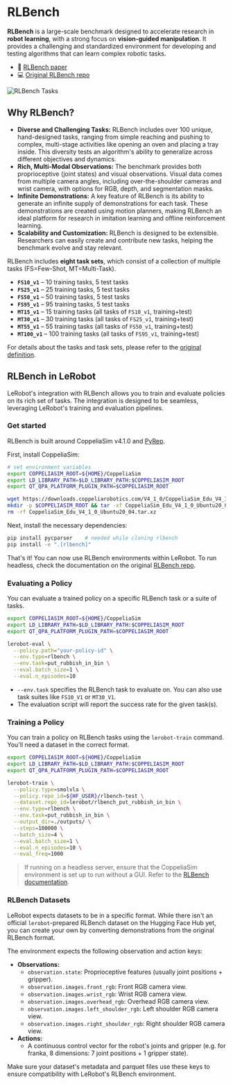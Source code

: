 # RLBench

**RLBench** is a large-scale benchmark designed to accelerate research in **robot learning**, with a strong focus on **vision-guided manipulation**. It provides a challenging and standardized environment for developing and testing algorithms that can learn complex robotic tasks.

- 📄 [RLBench paper](https://arxiv.org/abs/1909.12271)
- 💻 [Original RLBench repo](https://github.com/stepjam/RLBench)

![RLBench Tasks](https://github.com/stepjam/RLBench/blob/master/readme_files/task_grid.png)

## Why RLBench?

- **Diverse and Challenging Tasks:** RLBench includes over 100 unique, hand-designed tasks, ranging from simple reaching and pushing to complex, multi-stage activities like opening an oven and placing a tray inside. This diversity tests an algorithm's ability to generalize across different objectives and dynamics.
- **Rich, Multi-Modal Observations:** The benchmark provides both proprioceptive (joint states) and visual observations. Visual data comes from multiple camera angles, including over-the-shoulder cameras and wrist camera, with options for RGB, depth, and segmentation masks.
- **Infinite Demonstrations:** A key feature of RLBench is its ability to generate an infinite supply of demonstrations for each task. These demonstrations are created using motion planners, making RLBench an ideal platform for research in imitation learning and offline reinforcement learning.
- **Scalability and Customization:** RLBench is designed to be extensible. Researchers can easily create and contribute new tasks, helping the benchmark evolve and stay relevant.

RLBench includes **eight task sets**, which consist of a collection of multiple tasks (FS=Few-Shot, MT=Multi-Task).

- **`FS10_v1`** – 10 training tasks, 5 test tasks
- **`FS25_v1`** – 25 training tasks, 5 test tasks
- **`FS50_v1`** – 50 training tasks, 5 test tasks
- **`FS95_v1`** – 95 training tasks, 5 test tasks
- **`MT15_v1`** – 15 training tasks (all tasks of `FS10_v1`, training+test)
- **`MT30_v1`** – 30 training tasks (all tasks of `FS25_v1`, training+test)
- **`MT55_v1`** – 55 training tasks (all tasks of `FS50_v1`, training+test)
- **`MT100_v1`** – 100 training tasks (all tasks of `FS95_v1`, training+test)

For details about the tasks and task sets, please refer to the [original definition](https://github.com/stepjam/RLBench/blob/master/rlbench/tasks/__init__.py).

## RLBench in LeRobot

LeRobot's integration with RLBench allows you to train and evaluate policies on its rich set of tasks. The integration is designed to be seamless, leveraging LeRobot's training and evaluation pipelines.

### Get started

RLBench is built around CoppeliaSim v4.1.0 and [PyRep](https://github.com/stepjam/PyRep).

First, install CoppeliaSim:

```bash
# set environment variables
export COPPELIASIM_ROOT=${HOME}/CoppeliaSim
export LD_LIBRARY_PATH=$LD_LIBRARY_PATH:$COPPELIASIM_ROOT
export QT_QPA_PLATFORM_PLUGIN_PATH=$COPPELIASIM_ROOT

wget https://downloads.coppeliarobotics.com/V4_1_0/CoppeliaSim_Edu_V4_1_0_Ubuntu20_04.tar.xz
mkdir -p $COPPELIASIM_ROOT && tar -xf CoppeliaSim_Edu_V4_1_0_Ubuntu20_04.tar.xz -C $COPPELIASIM_ROOT --strip-components 1
rm -rf CoppeliaSim_Edu_V4_1_0_Ubuntu20_04.tar.xz
```

Next, install the necessary dependencies:

```bash
pip install pycparser    # needed while cloning rlbench
pip install -e ".[rlbench]"
```

That's it! You can now use RLBench environments within LeRobot. To run headless, check the documentation on the original [RLBench repo](https://github.com/stepjam/RLBench).

### Evaluating a Policy

You can evaluate a trained policy on a specific RLBench task or a suite of tasks.

```bash
export COPPELIASIM_ROOT=${HOME}/CoppeliaSim
export LD_LIBRARY_PATH=$LD_LIBRARY_PATH:$COPPELIASIM_ROOT
export QT_QPA_PLATFORM_PLUGIN_PATH=$COPPELIASIM_ROOT

lerobot-eval \
  --policy.path="your-policy-id" \
  --env.type=rlbench \
  --env.task=put_rubbish_in_bin \
  --eval.batch_size=1 \
  --eval.n_episodes=10
```

- `--env.task` specifies the RLBench task to evaluate on. You can also use task suites like `FS10_V1` or `MT30_V1`.
- The evaluation script will report the success rate for the given task(s).

### Training a Policy

You can train a policy on RLBench tasks using the `lerobot-train` command. You'll need a dataset in the correct format.

```bash
export COPPELIASIM_ROOT=${HOME}/CoppeliaSim
export LD_LIBRARY_PATH=$LD_LIBRARY_PATH:$COPPELIASIM_ROOT
export QT_QPA_PLATFORM_PLUGIN_PATH=$COPPELIASIM_ROOT

lerobot-train \
  --policy.type=smolvla \
  --policy.repo_id=${HF_USER}/rlbench-test \
  --dataset.repo_id=lerobot/rlbench_put_rubbish_in_bin \
  --env.type=rlbench \
  --env.task=put_rubbish_in_bin \
  --output_dir=./outputs/ \
  --steps=100000 \
  --batch_size=4 \
  --eval.batch_size=1 \
  --eval.n_episodes=10 \
  --eval_freq=1000
```

> If running on a headless server, ensure that the CoppeliaSim environment is set up to run without a GUI.
> Refer to the [RLBench documentation](https://github.com/stepjam/RLBench).

### RLBench Datasets

LeRobot expects datasets to be in a specific format. While there isn't an official `lerobot`-prepared RLBench dataset on the Hugging Face Hub yet, you can create your own by converting demonstrations from the original RLBench format.

The environment expects the following observation and action keys:

- **Observations:**
  - `observation.state`: Proprioceptive features (usually joint positions + gripper).
  - `observation.images.front_rgb`: Front RGB camera view.
  - `observation.images.wrist_rgb`: Wrist RGB camera view.
  - `observation.images.overhead_rgb`: Overhead RGB camera view.
  - `observation.images.left_shoulder_rgb`: Left shoulder RGB camera view.
  - `observation.images.right_shoulder_rgb`: Right shoulder RGB camera view.
- **Actions:**
  - A continuous control vector for the robot's joints and gripper (e.g. for franka, 8 dimensions: 7 joint positions + 1 gripper state).

Make sure your dataset's metadata and parquet files use these keys to ensure compatibility with LeRobot's RLBench environment.
